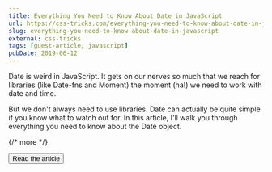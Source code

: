 ```yaml
---
title: Everything You Need to Know About Date in JavaScript
url: https://css-tricks.com/everything-you-need-to-know-about-date-in-javascript/
slug: everything-you-need-to-know-about-date-in-javascript
external: css-tricks
tags: [guest-article, javascript]
pubDate: 2019-06-12
---
```


Date is weird in JavaScript. It gets on our nerves so much that we reach for libraries (like Date-fns and Moment) the moment (ha!) we need to work with date and time.

But we don't always need to use libraries. Date can actually be quite simple if you know what to watch out for. In this article, I'll walk you through everything you need to know about the Date object.

{/* more */}

<Button href={frontmatter.url}>Read the article</Button>
